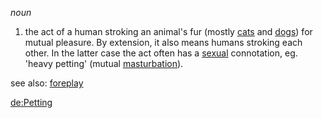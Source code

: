 ''noun''

# the act of a human stroking an animal's fur (mostly [[cat]]s and [[dog]]s) for mutual pleasure. By extension, it also means humans stroking each other. In the latter case the act often has a [[sexual]] connotation, eg. 'heavy petting' (mutual [[masturbation]]).

see also: [[foreplay]]

[[de:Petting]]